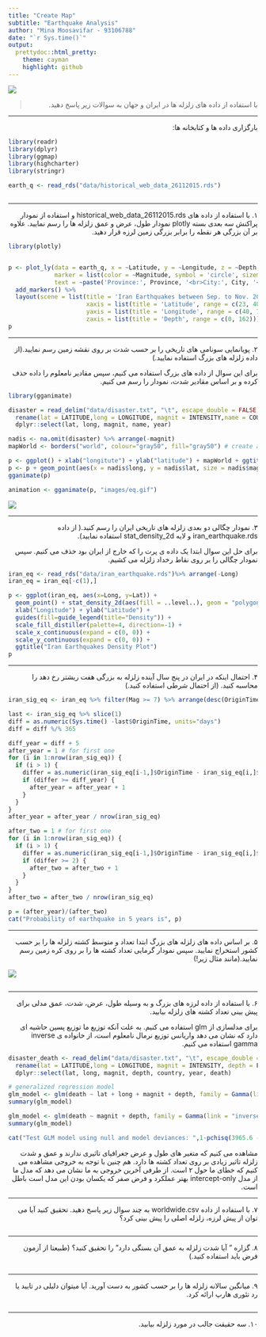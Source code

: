 ```yaml
---
title: "Create Map"
subtitle: "Earthquake Analysis"
author: "Mina Moosavifar - 93106788"
date: "`r Sys.time()`"
output:
  prettydoc::html_pretty:
    theme: cayman
    highlight: github
---
```


<div align="center">
<img  src="images/eqs003-001-2.png"  align = 'center'>
</div>

> <p dir="RTL"> 
با استفاده از داده های زلزله ها در ایران و جهان به سوالات زیر پاسخ دهید.
</p>

***

<p dir="RTL">
بارگزاری داده ها و کتابخانه ها:
</p>

```r
library(readr)
library(dplyr)
library(ggmap)
library(highcharter)
library(stringr)

earth_q <- read_rds("data/historical_web_data_26112015.rds")

```

```r

```

<p dir="RTL">

</p>
***

<p dir="RTL">
۱. با استفاده از داده های
historical_web_data_26112015.rds 
و استفاده از نمودار پراکنش سه بعدی بسته plotly نمودار طول، عرض و عمق زلزله ها را رسم نمایید. علاوه بر آن بزرگی هر نقطه را برابر بزرگی زمین لرزه قرار دهید.
</p>

```r
library(plotly)


p <- plot_ly(data = earth_q, x = ~Latitude, y = ~Longitude, z = ~Depth, size = ~Magnitude,
             marker = list(color = ~Magnitude, symbol = 'circle', sizemode = 'diameter', colorscale = c('#FFE1A1', '#683531'), showscale = TRUE), sizes = c(0.5, 7.8),
             text = ~paste('Province:', Province, '<br>City:', City, '<br>Magnitude:', Magnitude)) %>%
  add_markers() %>%
  layout(scene = list(title = 'Iran Earthquakes between Sep. to Nov. 2015',
                      xaxis = list(title = 'Latitude', range = c(23, 40)),
                      yaxis = list(title = 'Longitude', range = c(40, 71)),
                      zaxis = list(title = 'Depth', range = c(0, 162))))
p
```

***

<p dir="RTL">
۲. پویانمایی سونامی های تاریخی را بر حسب شدت بر روی نقشه زمین رسم نمایید.(از داده زلزله های بزرگ استفاده نمایید.)
</p>

<p dir="RTL">
برای این سوال از داده های بزرگ استفاده می کنیم، سپس مقادیر نامعلوم را داده حذف کرده و بر اساس مقادیر شدت، نمودار را رسم می کنیم.
</p>

```r
library(gganimate)

disaster = read_delim("data/disaster.txt", "\t", escape_double = FALSE, trim_ws = TRUE) %>% 
  rename(lat = LATITUDE,long = LONGITUDE, magnit = INTENSITY,name = COUNTRY,year = YEAR) %>% 
  dplyr::select(lat, long, magnit, name, year)

nadis <- na.omit(disaster) %>% arrange(-magnit)
mapWorld <- borders("world", colour="gray50", fill="gray50") # create a layer of borders

p <- ggplot() + xlab("longitute") + ylab("latitude") + mapWorld + ggtitle("Earthquake Intensity")
p <- p + geom_point(aes(x = nadis$long, y = nadis$lat, size = nadis$magnit, frame = nadis$magnit), color="indianred1") + guides(size=guide_legend(title="Intensity"))
gganimate(p)

animation <- gganimate(p, "images/eq.gif")
```

<div align="center">
<img  src="images/eq.gif"  align = 'center'>
</div>

***

<p dir="RTL">
۳. نمودار چگالی دو بعدی زلزله های تاریخی ایران را رسم کنید.( از داده iran_earthquake.rds و لایه stat_density_2d استفاده نمایید).
</p>

<p dir="RTL">
برای حل این سوال ابتدا یک داده ی  پرت را که خارج از ایران بود حذف می کنیم. سپس نمودار چگالی را بر روی نقاط رخداد زلزله می کشیم.
</p>

```r
iran_eq <- read_rds("data/iran_earthquake.rds")%>% arrange(-Long)
iran_eq = iran_eq[-c(1),]

p <- ggplot(iran_eq, aes(x=Long, y=Lat)) +
  geom_point() + stat_density_2d(aes(fill = ..level..), geom = "polygon") +
  xlab("Longitude") + ylab("Latitude") + 
  guides(fill=guide_legend(title="Density")) + 
  scale_fill_distiller(palette=4, direction=-1) +
  scale_x_continuous(expand = c(0, 0)) +
  scale_y_continuous(expand = c(0, 0)) +
  ggtitle("Iran Earthquakes Density Plot")
p
```

***

<p dir="RTL">
۴. احتمال اینکه در ایران در پنج سال آینده زلزله به بزرگی هفت ریشتر رخ دهد را محاسبه کنید. (از احتمال شرطی استفاده کنید.)
</p>

<p dir="RTL">

</p>

```r
iran_sig_eq <- iran_eq %>% filter(Mag >= 7) %>% arrange(desc(OriginTime))

last <- iran_sig_eq %>% slice(1)
diff = as.numeric(Sys.time() -last$OriginTime, units="days")
diff = diff %/% 365

diff_year = diff + 5
after_year = 1 # for first one
for (i in 1:nrow(iran_sig_eq)) {
  if (i > 1) {
    differ = as.numeric(iran_sig_eq[i-1,]$OriginTime - iran_sig_eq[i,]$OriginTime, units="days") %/% 365
    if (differ >= diff_year) {
      after_year = after_year + 1
    }
  }
}
after_year = after_year / nrow(iran_sig_eq)

after_two = 1 # for first one
for (i in 1:nrow(iran_sig_eq)) {
  if (i > 1) {
    differ = as.numeric(iran_sig_eq[i-1,]$OriginTime - iran_sig_eq[i,]$OriginTime, units="days") %/% 365
    if (differ >= 2) {
      after_two = after_two + 1
    }
  }
}
after_two = after_two / nrow(iran_sig_eq)

p = (after_year)/(after_two)
cat("Probability of earthquake in 5 years is", p)

```

***

<p dir="RTL">
۵. بر اساس داده های زلزله های بزرگ ابتدا تعداد و متوسط کشته زلزله ها را بر حسب کشور استخراج نمایید. سپس نمودار گرمایی تعداد کشته ها را بر روی کره زمین رسم نمایید.(مانند مثال زیر!)
</p>

<div align="center">
<img  src="images/jvector.png"  align = 'center'>
</div>

<p dir="RTL">

</p>

```r

```

***

<p dir="RTL">
۶. با استفاده از داده لرزه های بزرگ و به وسیله طول، عرض، شدت، عمق مدلی برای پیش بینی تعداد کشته های زلزله بیابید.
</p>

<p dir="RTL">
برای مدلسازی از 
glm 
استفاده می کنیم. به علت آنکه توزیع ما توزیع پسین حاشیه ای دارد که نشان می دهد واریانس توزیع نرمال نامعلوم است، از خانواده ی 
inverse gamma 
استفاده می کنیم.
</p>

```r
disaster_death <- read_delim("data/disaster.txt", "\t", escape_double = FALSE, trim_ws = TRUE) %>% 
  rename(lat = LATITUDE,long = LONGITUDE, magnit = INTENSITY, depth = FOCAL_DEPTH, country = COUNTRY,year = YEAR, death=TOTAL_DEATHS) %>% 
  dplyr::select(lat, long, magnit, depth, country, year, death)

# generalized regression model
glm_model <- glm(death ~ lat + long + magnit + depth, family = Gamma(link = "inverse"), data = disaster_death)
summary(glm_model)

glm_model <- glm(death ~ magnit + depth, family = Gamma(link = "inverse"), data = disaster_death)
summary(glm_model)

cat("Test GLM model using null and model deviances: ",1-pchisq(3965.6 - 3409.4, df=(429 - 427)))
```

<p dir="RTL">
مشاهده می کنیم که متغیر های طول و عرض جغرافیای تاثیری ندارند و عمق و شدت زلزله تاثیر زیادی بر روی تعداد کشته ها دارد. هم چنین با توجه به خروجی مشاهده می کنیم که خطای ما حول ۲ است. از طرفی آخرین خروجی به ما نشان می دهد که مدل ما از مدل
intercept-only 
بهتر عملکرد و فرض صفر که یکسان بودن این مدل است باطل است.
</p>

***

<p dir="RTL">
۷. با استفاده از داده worldwide.csv به چند سوال زیر پاسخ دهید. تحقیق کنید آیا می توان از پیش لرزه، زلزله اصلی را پیش بینی کرد؟
</p>

<p dir="RTL">

</p>

```r

```

***

<p dir="RTL">
۸. گزاره " آیا شدت زلزله به عمق آن بستگی دارد" را تحقیق کنید؟ (طبیعتا از آزمون فرض باید استفاده کنید.)
</p>

<p dir="RTL">

</p>

```r

```

***

<p dir="RTL"> 
۹. میانگین سالانه زلزله ها را بر حسب کشور به دست آورید. آیا میتوان دلیلی در تایید یا رد تئوری هارپ ارائه کرد.
</p>

<p dir="RTL">

</p>

```r

```

***

<p dir="RTL"> 
۱۰. سه حقیقت جالب در مورد زلزله بیابید.
</p>

<p dir="RTL">

</p>

```r

```

